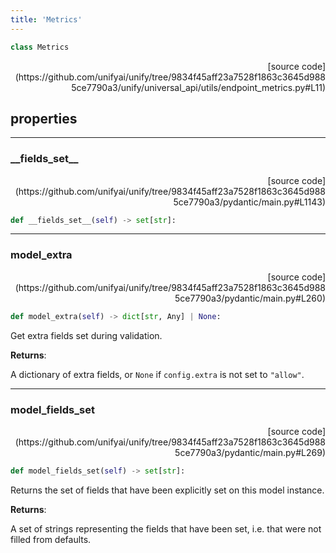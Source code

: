 ```yaml
---
title: 'Metrics'
---
```


```python
class Metrics
```

<p align="right">[source code](https://github.com/unifyai/unify/tree/9834f45aff23a7528f1863c3645d9885ce7790a3/unify/universal_api/utils/endpoint_metrics.py#L11)</p>



## properties

---

### \_\_fields\_set\_\_

<p align="right">[source code](https://github.com/unifyai/unify/tree/9834f45aff23a7528f1863c3645d9885ce7790a3/pydantic/main.py#L1143)</p>

```python
def __fields_set__(self) -> set[str]:
```



---

### model\_extra

<p align="right">[source code](https://github.com/unifyai/unify/tree/9834f45aff23a7528f1863c3645d9885ce7790a3/pydantic/main.py#L260)</p>

```python
def model_extra(self) -> dict[str, Any] | None:
```

Get extra fields set during validation.

**Returns**:

A dictionary of extra fields, or `None` if `config.extra` is not set to `"allow"`.

---

### model\_fields\_set

<p align="right">[source code](https://github.com/unifyai/unify/tree/9834f45aff23a7528f1863c3645d9885ce7790a3/pydantic/main.py#L269)</p>

```python
def model_fields_set(self) -> set[str]:
```

Returns the set of fields that have been explicitly set on this model instance.

**Returns**:

A set of strings representing the fields that have been set,
i.e. that were not filled from defaults.